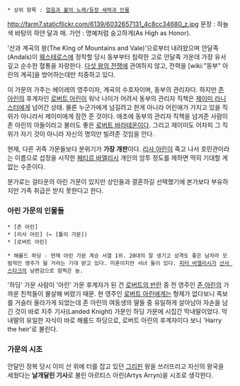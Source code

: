  * 상위 항목 : [[얼음과 불의 노래/등장 세력과 인물]]
http://farm7.staticflickr.com/6139/6032657131_4c8cc34680_z.jpg
문장 : 하늘색 바탕의 하얀 달과 매.
가언 : 명예처럼 숭고하게(As High as Honor).


'산과 계곡의 왕(The King of Mountains and Vale)'으로부터 내려왔으며 안달족(Andals)이 [[웨스테로스]]에 정착할 당시 동부부터 침략한 고로 안달족 가운데 가장 유서깊고 순수한 혈통을 자랑한다. [[다섯 왕의 전쟁]]에 관여하지 않고, 전력을 [wiki:"동부" 아린의 계곡]을 방어하는데만 치중하고 있다. 

이 가문의 가주는 에이레의 영주이자, 계곡의 수호자이며, 동부의 관리자다. 하지만 [[존 아린]]의 후계자인 [[로버트 아린]]이 워낙 나이가 어려서 동부의 관리자 직책은 [[제이미 라니스터]]에게 넘어간 상태. 물론 누군가에게 넘길려고 한게 아니라 어린애가 가지고 있을 직위가 아니라서 제이미에게 잠깐 준 것이다. 애초에 동부의 관리자 직책을 넘겨준 사람이 존 아린의 아들이라고 불러도 좋은 [[로버트 바라테온]]이다. 그리고 제이미도 어차피 그 직위가 자기 것이 아니라 자신의 명의만 빌려준 것임을 안다.

현재, 다른 귀족 가문들보다 분위기가 '''가장 개판'''이다. [[리사 아린]]이 죽고 나서 호민관이라는 이름으로 섭정을 시작한 [[페티르 바엘리시]] 개인의 암투 정도를 제하면 딱히 기대할 게 없는 수준이다.

분가로는 걸타운의 아린 가문이 있지만 상인들과 결혼하길 선택했기에 본가보다 부유하지만 가족 취급은 받지 못한다고 한다.


=== 아린 가문의 인물들 ===
 * [존 아린]
 * [리사 아린] (← [툴리 가문])
 * [로버트 아린]


 * 해롤드 하딩 - 현재 아린 가문 계승 서열 1위. 20대의 잘 생기고 성격도 좋은 남자라 모범적인 영주가 될 거라는 기대 받고 있다. 미혼이지만 서녀 둘이 있다. [[피터 바엘리시]]가 [[산사 스타크]]의 남편감으로 점찍은 놈.
'하딩' 가문 사람이 '아린' 가문 후계자가 된 건 [[로버트의 반란]] 중 전 영주인 [[존 아린]]의 가까운 친척들이 몰살해 버렸기 때문. 현 영주인 [[로버트 아린]]에게는 형제가 없다보니 족보를 거슬러 올라가게 되었는데 존 아린의 여동생의 딸들 중 유일하게 살아남아 자손을 남긴 것이 바로 지주 기사(Landed Knight) 가문인 하딩 가문에 시집간 막내딸이었다. 막내딸의 유일한 자식이 바로 해롤드 하딩으로, 로버트 아린의 후계자이다 보니 'Harry the heir'로 불린다.

=== 가문의 시조 ===

안달인 정복 당시 이미 산 위에 터를 잡고 있던 [[그리핀]] 왕을 쓰러뜨리고 자신의 왕국을 세웠다는 '''날개달린 기사'''로 불린 아르티스 아린(Artys Arryn)을 시조로 생각한다.

